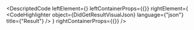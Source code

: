 
<DescriptedCode
  leftElement={<DidGetResultDesc />}
  leftContainerProps={{}}
  rightElement={
    <CodeHighlighter
      object={DidGetResultVisualJson}
      language={"json"}
      title={"Result"}
    />
  }
  rightContainerProps={{}}
/>
